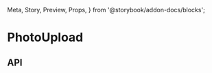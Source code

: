   Meta,
  Story,
  Preview,
  Props,
} from '@storybook/addon-docs/blocks';

<Meta title="Files|PhotoUpload" component={PhotoUpload} />

# PhotoUpload

<Preview>
  <Story name="With existing file">
    <PhotoUpload
      url="https://images.unsplash.com/photo-1593642702749-b7d2a804fbcf?ixlib=rb-1.2.1&ixid=eyJhcHBfaWQiOjEyMDd9&auto=format&fit=crop&w=800&q=80"
      onDrop={support.onDrop.fail}
      onDelete={action('on-delete')}
    />
  </Story>
  <Story name="Will succeed">
    <PhotoUpload onDrop={support.onDrop.succeed} />
  </Story>
  <Story name="Will Fail">
    <PhotoUpload onDrop={support.onDrop.fail} />
  </Story>
</Preview>

## API

<Props of={PhotoUpload} />
